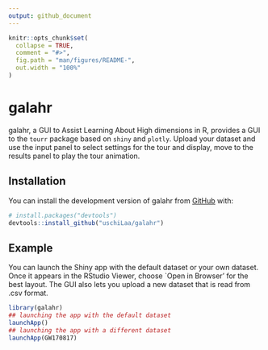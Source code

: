```yaml
---
output: github_document
---
```


<!-- README.md is generated from README.Rmd. Please edit that file -->

```r
knitr::opts_chunk$set(
  collapse = TRUE,
  comment = "#>",
  fig.path = "man/figures/README-",
  out.width = "100%"
)
```
# galahr

<!-- badges: start -->
<!-- badges: end -->

galahr, a GUI to Assist Learning About High dimensions in R, provides a GUI to the `tourr` package based on `shiny` and `plotly`. Upload your dataset and use the input panel to select settings for the tour and display, move to the results panel to play the tour animation.

## Installation


You can install the development version of galahr from [GitHub](https://github.com/) with:

``` r
# install.packages("devtools")
devtools::install_github("uschiLaa/galahr")
```
## Example

You can launch the Shiny app with the default dataset or your own dataset. Once it appears in the RStudio Viewer, choose `Open in Browser’ for the best layout. The GUI also lets you upload a new dataset that is read from .csv format.

```r
library(galahr)
## launching the app with the default dataset
launchApp()
## launching the app with a different dataset
launchApp(GW170817)
```
